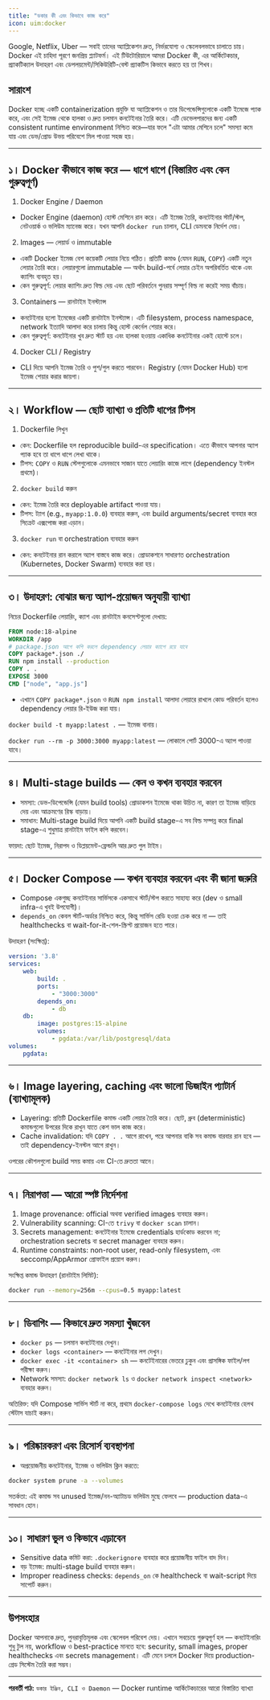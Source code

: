 ```yaml
---
title: "ডকার কী এবং কিভাবে কাজ করে"
icon: uim:docker
---
```



Google, Netflix, Uber — সবাই তাদের অ্যাপ্লিকেশন দ্রুত, নির্ভরযোগ্য ও স্কেলেবলভাবে চালাতে চায়। Docker এই চাহিদা পূরণে জনপ্রিয় প্ল্যাটফর্ম। এই টিউটোরিয়ালে আমরা Docker কী, এর আর্কিটেকচার, প্র্যাকটিক্যাল উদাহরণ এবং ডেপলয়মেন্ট/সিকিউরিটি-বেস্ট প্র্যাকটিস কিভাবে করতে হয় তা শিখব।

## সারাংশ

Docker হচ্ছে একটি containerization প্রযুক্তি যা অ্যাপ্লিকেশন ও তার ডিপেন্ডেন্সিগুলোকে একটি ইমেজে প্যাক করে, এবং সেই ইমেজ থেকে হালকা ও দ্রুত চলমান কনটেইনার তৈরি করে। এটি ডেভেলপারদের জন্য একটি consistent runtime environment নিশ্চিত করে—যার ফলে "এটা আমার মেশিনে চলে" সমস্যা কমে যায় এবং ডেভ/প্রোড উভয় পরিবেশে মিল পাওয়া সহজ হয়।

---

## ১। Docker কীভাবে কাজ করে — ধাপে ধাপে (বিস্তারিত এবং কেন গুরুত্বপূর্ণ)

1) Docker Engine / Daemon
- Docker Engine (daemon) হোস্ট মেশিনে রান করে। এটি ইমেজ তৈরি, কনটেইনার স্টার্ট/স্টপ, নেটওয়ার্ক ও ভলিউম ম্যানেজ করে। যখন আপনি `docker run` চালান, CLI ডেমনকে নির্দেশ দেয়।

2) Images — লেয়ার্ড ও immutable
- একটি Docker ইমেজ বেশ কয়েকটি লেয়ার নিয়ে গঠিত। প্রতিটি কমাণ্ড (যেমন `RUN`, `COPY`) একটি নতুন লেয়ার তৈরি করে। লেয়ারগুলো immutable — অর্থাৎ build-পর্বে লেয়ার চেইন অপরিবর্তিত থাকে এবং ক্যাশিং ব্যবহৃত হয়।
- কেন গুরুত্বপূর্ণ: লেয়ার ক্যাশিং দ্রুত বিল্ড দেয় এবং ছোট পরিবর্তনে পুনরায় সম্পূর্ণ বিল্ড না করেই সময় বাঁচায়।

3) Containers — রানটাইম ইনস্ট্যান্স
- কনটেইনার হলো ইমেজের একটি রানটাইম ইনস্ট্যান্স। এটি filesystem, process namespace, network ইত্যাদি আলাদা করে চালায় কিন্তু হোস্ট কের্নেল শেয়ার করে।
- কেন গুরুত্বপূর্ণ: কনটেইনার খুব দ্রুত স্টার্ট হয় এবং হালকা হওয়ায় একাধিক কনটেইনার একই হোস্টে চলে।

4) Docker CLI / Registry
- CLI দিয়ে আপনি ইমেজ তৈরি ও পুশ/পুল করতে পারবেন। Registry (যেমন Docker Hub) হলো ইমেজ শেয়ার করার জায়গা।

---

## ২। Workflow — ছোট ব্যাখ্যা ও প্রতিটি ধাপের টিপস

1. Dockerfile লিখুন
- কেন: Dockerfile হল reproducible build-এর specification। এতে কীভাবে আপনার অ্যাপ প্যাক হবে তা ধাপে ধাপে লেখা থাকে।
- টিপস: `COPY` ও `RUN` স্টেপগুলোকে এমনভাবে সাজান যাতে লেয়ারিং কাজে লাগে (dependency ইনস্টল প্রথমে)।

2. `docker build` করুন
- কেন: ইমেজ তৈরি করে deployable artifact পাওয়া যায়।
- টিপস: ট্যাগ (e.g., `myapp:1.0.0`) ব্যবহার করুন, এবং build arguments/secret ব্যবহার করে সিক্রেট এক্সপোজ করা এড়ান।

3. `docker run` বা orchestration ব্যবহার করুন
- কেন: কনটেইনার রান করালে অ্যাপ বাস্তবে কাজ করে। প্রোডাকশনে সাধারণত orchestration (Kubernetes, Docker Swarm) ব্যবহার করা হয়।

---

## ৩। উদাহরণ: বোঝার জন্য অ্যাপ-প্রয়োজন অনুযায়ী ব্যাখ্যা

নিচের Dockerfile লেয়ারিং, ক্যাশ এবং রানটাইম কনসেপ্টগুলো দেখায়:

```dockerfile
FROM node:18-alpine
WORKDIR /app
# package.json আগে কপি করলে dependency লেয়ার ক্যাশে রয়ে যাবে
COPY package*.json ./
RUN npm install --production
COPY . .
EXPOSE 3000
CMD ["node", "app.js"]
```

- এখানে `COPY package*.json` ও `RUN npm install` আলাদা লেয়ারে রাখলে কোড পরিবর্তন হলেও dependency লেয়ার রি-ইউজ করা যায়।

`docker build -t myapp:latest .` — ইমেজ বানায়।

`docker run --rm -p 3000:3000 myapp:latest` — লোকালে পোর্ট 3000-এ অ্যাপ পাওয়া যাবে।

---

## ৪। Multi-stage builds — কেন ও কখন ব্যবহার করবেন

- সমস্যা: ডেভ-ডিপেন্ডেন্সি (যেমন build tools) প্রোডাকশন ইমেজে থাকা উচিত না, কারণ তা ইমেজ বাড়িয়ে দেয় এবং আক্রমণের রিস্ক বাড়ায়।
- সমাধান: Multi-stage build দিয়ে আপনি একটি build stage-এ সব বিল্ড সম্পন্ন করে final stage-এ শুধুমাত্র রানটাইম ফাইল কপি করবেন।

ফায়দা: ছোট ইমেজ, নিরাপদ ও ডিপ্লয়মেন্ট-ফ্রেন্ডলি আর দ্রুত পুল টাইম।

---

## ৫। Docker Compose — কখন ব্যবহার করবেন এবং কী জানা জরুরি

- Compose একগুচ্ছ কনটেইনার সার্ভিসকে একসাথে স্টার্ট/স্টপ করতে সাহায্য করে (dev ও small infra-এ খুবই উপযোগী)।
- `depends_on` কেবল স্টার্ট-অর্ডার নিশ্চিত করে, কিন্তু সার্ভিস রেডি হওয়া চেক করে না — তাই healthchecks বা wait-for-it-শেল-স্ক্রিপ্ট প্রয়োজন হতে পারে।

উদাহরণ (সংক্ষিপ্ত):

```yaml
version: '3.8'
services:
    web:
        build: .
        ports:
            - "3000:3000"
        depends_on:
            - db
    db:
        image: postgres:15-alpine
        volumes:
            - pgdata:/var/lib/postgresql/data
volumes:
    pgdata:
```

---

## ৬। Image layering, caching এবং ভালো ডিজাইন প্যাটার্ন (ব্যাখ্যামূলক)

- Layering: প্রতিটি Dockerfile কমান্ড একটি লেয়ার তৈরি করে। ছোট, ধ্রুব (deterministic) কমান্ডগুলো উপরের দিকে রাখুন যাতে কেশ ভাল কাজ করে।
- Cache invalidation: যদি `COPY . .` আগে রাখেন, পরে আপনার বাকি সব কমান্ড বারবার রান হবে — তাই dependency-ইনস্টল আগে রাখুন।

ওপরের কৌশলগুলো build সময় কমায় এবং CI-তে দ্রুততা আনে।

---

## ৭। নিরাপত্তা — আরো স্পষ্ট নির্দেশনা

1. Image provenance: official অথবা verified images ব্যবহার করুন।
2. Vulnerability scanning: CI-তে `trivy` বা `docker scan` চালান।
3. Secrets management: কনটেইনার ইমেজে credentials হার্ডকোড করবেন না; orchestration secrets বা secret manager ব্যবহার করুন।
4. Runtime constraints: non-root user, read-only filesystem, এবং seccomp/AppArmor প্রোফাইল প্রয়োগ করুন।

সংক্ষিপ্ত কমান্ড উদাহরণ (রানটাইম লিমিট):

```bash
docker run --memory=256m --cpus=0.5 myapp:latest
```

---

## ৮। ডিবাগিং — কিভাবে দ্রুত সমস্যা খুঁজবেন

- `docker ps` — চলমান কনটেইনার দেখুন।
- `docker logs <container>` — কনটেইনার লগ দেখুন।
- `docker exec -it <container> sh` — কনটেইনারের ভেতরে ঢুকুন এবং প্রাসঙ্গিক ফাইল/লগ পরীক্ষা করুন।
- Network সমস্যা: `docker network ls` ও `docker network inspect <network>` ব্যবহার করুন।

অতিরিক্ত: যদি Compose সার্ভিস স্টার্ট না করে, প্রথমে `docker-compose logs` দেখে কনটেইনার হেলথ স্টেটাস যাচাই করুন।

---

## ৯। পরিষ্কারকরণ এবং রিসোর্স ব্যবস্থাপনা

- অপ্রয়োজনীয় কনটেইনার, ইমেজ ও ভলিউম ক্লিন করতে:

```bash
docker system prune -a --volumes
```

সতর্কতা: এই কমান্ড সব unused ইমেজ/নন-অ্যাটাচড ভলিউম মুছে ফেলবে — production data-এ সাবধান হোন।

---

## ১০। সাধারণ ভুল ও কিভাবে এড়াবেন

- Sensitive data কমিট করা: `.dockerignore` ব্যবহার করে প্রয়োজনীয় ফাইল বাদ দিন।
- বড় ইমেজ: multi-stage build ব্যবহার করুন।
- Improper readiness checks: `depends_on` কে healthcheck বা wait-script দিয়ে সাপোর্ট করুন।

---

## উপসংহার

Docker আপনাকে দ্রুত, পুনরাবৃত্তিমূলক এবং স্কেলেবল পরিবেশ দেয়। এখানে সবচেয়ে গুরুত্বপূর্ণ হল — কনটেইনারিং শুধু টুল নয়, workflow ও best-practice মানতে হবে: security, small images, proper healthchecks এবং secrets management। এটি মেনে চললে Docker দিয়ে production-গ্রেড সিস্টেম তৈরি করা সম্ভব।

---

**পরবর্তী পাঠ:** `ডকার ইঞ্জিন, CLI ও Daemon` — Docker runtime আর্কিটেকচারের আরো বিস্তারিত ব্যাখ্যা
